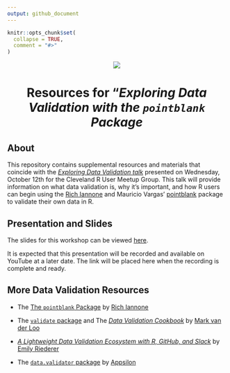 ```yaml
---
output: github_document
---
```


```r
knitr::opts_chunk$set(
  collapse = TRUE,
  comment = "#>"
)
```

<center>

![](images/readmelogo.png)



# Resources for "*Exploring Data Validation with the `pointblank` Package*

</center>

## About

This repository contains supplemental resources and materials that coincide with the [*Exploring Data Validation talk*](https://www.meetup.com/cleveland-user-group/events/284903377/) presented on Wednesday, October 12th for the Cleveland R User Meetup Group. This talk will provide information on what data validation is, why it's important, and how R users can begin using the [Rich Iannone](https://twitter.com/riannone) and Mauricio Vargas' [pointblank](https://rich-iannone.github.io/pointblank/) package to validate their own data in R.

## Presentation and Slides

The slides for this workshop can be viewed [here](https://meghansaha.github.io/exploring_validation/).

It is expected that this presentation will be recorded and available on YouTube at a later date. The link will be placed here when the recording is complete and ready.

## More Data Validation Resources

-   The [The `pointblank` Package](https://github.com/rich-iannone/pointblank) by [Rich Iannone](https://twitter.com/riannone)

-   The [`validate` package](https://github.com/data-cleaning/validate) and The [*Data Validation Cookbook*](https://data-cleaning.github.io/validate/) by [Mark van der Loo](http://www.markvanderloo.eu/)

-   [*A Lightweight Data Validation Ecosystem with R, GitHub, and Slack*](https://emilyriederer.netlify.app/post/data-valid-lightweight/) by [Emily Riederer](https://emilyriederer.netlify.app/about/)

-   The [`data.validator` package](https://github.com/Appsilon/data.validator) by [Appsilon](https://appsilon.com/)
